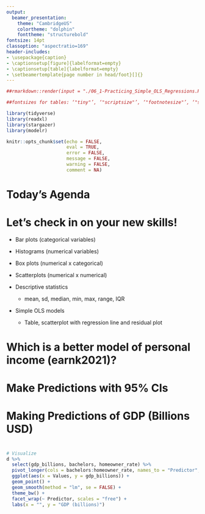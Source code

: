 ```yaml
---
output:
  beamer_presentation:
    theme: "CambridgeUS"
    colortheme: "dolphin"
    fonttheme: "structurebold"
fontsize: 14pt
classoption: "aspectratio=169"
header-includes:
- \usepackage{caption}
- \captionsetup[figure]{labelformat=empty}
- \captionsetup[table]{labelformat=empty}
- \setbeamertemplate{page number in head/foot}[]{}
---
```



```r
##rmarkdown::render(input = "./06_1-Practicing_Simple_OLS_Regressions.Rmd", output_file = "./06_1-Practicing_Simple_OLS_Regressions.pdf")

##fontsizes for tables: ‘"tiny"’, ‘"scriptsize"’, ‘"footnotesize"’, ‘"small"’, ‘"normalsize"’, ‘"large"’, ‘"Large"’, ‘"LARGE"’, ‘"huge"’, ‘"Huge"’

library(tidyverse)
library(readxl)
library(stargazer)
library(modelr)

knitr::opts_chunk$set(echo = FALSE,
                      eval = TRUE,
                      error = FALSE,
                      message = FALSE,
                      warning = FALSE,
                      comment = NA)
```


# Today's Agenda

\begin{large}
1. Practice fitting and evaluating simple OLS regressions

\vspace{.25in}

2. Make and interpret point estimates with prediction intervals
\end{large}

\vspace{.5in}

\begin{center}
Justin Leinaweaver (Spring 2022)
\end{center}


# Let's check in on your new skills!

+ Bar plots (categorical variables)

+ Histograms (numerical variables)

+ Box plots (numerical x categorical)

+ Scatterplots (numerical x numerical)

+ Descriptive statistics 
  + mean, sd, median, min, max, range, IQR

+ Simple OLS models
  + Table, scatterplot with regression line and residual plot



# Which is a better model of personal income (earnk2021)?

\begin{huge}

1. Mother's education level, or

2. Personal exercise

\end{huge}



# Make Predictions with 95% CIs

\begin{center}

```r
## Reviewing work from last week
d <- read_excel("../../Data/Dataset-3-Ross_1990/ICPSR_Ross_Survey_1990.xlsx", na = c("NA"), guess_max = 10000) %>%
    mutate(
        earnk2021 = earnk * 2.0266
    )

## Which is a better model of earnings: Mother's education or Father's education
res1 <- d %>% lm(data = ., earnk2021 ~ mother_education)
res2 <- d %>% lm(data = ., earnk2021 ~ exercise)

## Predictions table (manual to match students' results)
x1 <- round(coef(res1), 2)
x2 <- round(coef(res2), 2)

estimates1 <- as.numeric(c(x1[1] + x1[2] * 12, x1[1] + x1[2] * 16, x2[1] + x2[2] * 1, x2[1] + x2[2] * 7))

tab1 <- tibble(
    Prediction = c("Mother completed high school (12)", "Mother completed college (16)", "Never does strenuous exercise (1)", "Works out > 3 times per week (7)"),
    Estimates = str_c('$', round(estimates1, 1), 'k')
)

tab1 %>%
    stargazer(summary = FALSE, type = "latex", header = FALSE, rownames = FALSE, float = FALSE)

```
\end{center}



# Make Predictions with 95% CIs

\begin{center}

```r
low1 <- round(as.numeric(c((x1[1] + x1[2] * 12) - 2 * round(summary(res1)$sigma, 2),
(x1[1] + x1[2] * 16) - 2 * round(summary(res1)$sigma, 2),
(x2[1] + x2[2] * 1) - 2 * round(summary(res2)$sigma, 2),
(x2[1] + x2[2] * 7) - 2 * round(summary(res2)$sigma, 2))),1)

high1 <- round(as.numeric(c((x1[1] + x1[2] * 12) + 2 * round(summary(res1)$sigma, 2),
(x1[1] + x1[2] * 16) + 2 * round(summary(res1)$sigma, 2),
(x2[1] + x2[2] * 1) + 2 * round(summary(res2)$sigma, 2),
(x2[1] + x2[2] * 7) + 2 * round(summary(res2)$sigma, 2))), 1)

tab1 %>%
    mutate(
        Low = low1,
        High = high1
    ) %>%
    select(Prediction, Low, Estimates, High) %>%
    stargazer(summary = FALSE, type = "latex", header = FALSE, rownames = FALSE, float = FALSE)
```
\end{center}


# Confidence Intervals
::: columns
:::: column

\vspace{.5in}

How confident are you in the parameter estimates in your model?

\vspace{.25in}

+ e.g. the regression coefficients

\vspace{.25in}

::::
:::: column

```r
##‘"tiny"’, ‘"scriptsize"’, ‘"footnotesize"’, ‘"small"’, ‘"normalsize"’, ‘"large"’, ‘"Large"’, ‘"LARGE"’, ‘"huge"’, ‘"Huge"’
stargazer(res1, type = "latex", digits = 2, omit.stat = "rsq", header = FALSE, font.size = "footnotesize", star.cutoffs = .05, notes = "*p < 0.05", notes.append = FALSE, covariate.labels = c("Mother's Education"), dep.var.labels = "Earnings (2021)", dep.var.caption = "", float = FALSE)
```
::::
:::


# 95\% Confidence Intervals
::: columns
:::: column
\vspace{.2in}
\begin{Large}
\begin{itemize}[<+->]
\item $\beta \pm 2 * SE$
\vspace{.25in}
\item $`r as.numeric(x1[2])` \pm 2 * (`r round(coef(summary(res1))[2,2], 2)`)$
\vspace{.25in}
\item Low $\approx$ `r as.numeric(x1[2]) - 2 * round(coef(summary(res1))[2,2], 2)`
\vspace{.25in}
\item High $\approx$ `r as.numeric(x1[2]) + 2 * round(coef(summary(res1))[2,2], 2)`
\end{itemize}
\end{Large}

::::
:::: column

```r
##‘"tiny"’, ‘"scriptsize"’, ‘"footnotesize"’, ‘"small"’, ‘"normalsize"’, ‘"large"’, ‘"Large"’, ‘"LARGE"’, ‘"huge"’, ‘"Huge"’

stargazer(res1, type = "latex", digits = 2, omit.stat = "rsq", header = FALSE, font.size = "footnotesize", star.cutoffs = .05, notes = "*p < 0.05", notes.append = FALSE, covariate.labels = c("Mother's Education"), dep.var.labels = "Earnings (2021)", dep.var.caption = "", float = FALSE)
```
::::
:::



# Estimating Uncertainty 

## Confidence intervals

+ How confident are you in the parameter estimates in your model?

+ e.g. the regression coefficients

## Prediction intervals

+ How confident are you in the predictions made by your model?

+ e.g. point estimates



# 
```r
## Visualize mother's education
p1 <- d %>%
  ggplot(aes(x = mother_education, y = earnk2021)) +
  geom_point() +
  geom_smooth(method = "lm", se = FALSE) +
  theme_minimal() +
  labs(x = "Mother's Education", title = "Why do we need a prediction interval?", y = "Yearly Income (2021)")

## Add predictions
p1 +
  scale_x_continuous(breaks = 1:18) +
  annotate("point", x = 12, y = 16.7, color = "red", size = 4)
```


# 
```r
## Why do we need a "prediction interval"?

p1 +
  scale_x_continuous(breaks = 1:18) +
  annotate("point", x = 12, y = 16.7, color = "red", size = 4) +
  annotate("rect", xmin = 11.5, xmax = 12.5, ymin = 0, ymax = 150, fill = NA, color = "red", size = 3)
```


# Make Predictions with 95% PIs

![](Images/06_1-WilsonKeatingBeal_Hodges-PIs.png) 

Source: Wilson, Keating, and Beal-Hodges (2012), p67



# Make Predictions with 95% PIs

![](Images/06_1_summary_output.png) 



# What are the predicted earnings...

\begin{center}

```r
tab1 %>%
    mutate(
        Low = low1,
        High = high1
    ) %>%
    select(Prediction, Low, Estimates, High) %>%
    stargazer(summary = FALSE, type = "latex", header = FALSE, rownames = FALSE, float = FALSE)
```

\end{center}


# Dataset 1\: The Motivating Problem

\begin{LARGE}

Why do some states attract greater investment by companies and individuals than others?

\end{LARGE}



# Dataset 1

\begin{Large}

Based on the data for 2020 should states that want to grow the size of their economies focus on increasing college completion (bachelors) or increasing homeownership (homeowner rate)?

\end{Large}



# 
Based on the data for 2020 should states that want to grow the size of their economies focus on increasing college completion (bachelors) or increasing homeownership (homeowner rate)?

### Fit and evaluate the two models
1. Model 1: Regress GDP on bachelors' degrees
2. Model 2: Regress GDP on homeownership rates

### Calculate PEs with 95\% CIs
1. Set Model 1 to the mean rate of bachelors' degrees
2. Set Model 2 to the mean rate of homeownership



# 

\begin{center}

```r
##‘"tiny"’, ‘"scriptsize"’, ‘"footnotesize"’, ‘"small"’, ‘"normalsize"’, ‘"large"’, ‘"Large"’, ‘"LARGE"’, ‘"huge"’, ‘"Huge"’

d <- read_excel("../../Data/Dataset-1/Dataset1-2020_Only.xlsx", na = "") %>%
  mutate(
    gdp_billions = gdp_millions / 1000,
    pop_millions = population_thousands / 1000
  )

# Show unscaled first
res1a <- d %>% lm(data = ., gdp_millions ~ bachelors)
res2a <- d %>% lm(data = ., gdp_millions ~ homeowner_rate)

stargazer(res1a, res2a, type = "latex", digits = 2, omit.stat = "rsq", dep.var.caption = "", dep.var.labels = "GDP (Millions USD)", covariate.labels = c("Bachelors", "Homeownership"), star.cutoffs = .05, notes = "*p<0.05", notes.append = FALSE, header = FALSE, font.size = "footnotesize", float = FALSE)

##knitr::kable(res1a)
```

\end{center}



# 
```r
# Visualize the scaling procedure
d %>%
  pivot_longer(cols = c(gdp_millions, gdp_billions), names_to = "Predictor", values_to = "Values") %>%
  mutate(
    Predictor = if_else(Predictor == "gdp_millions", "GDP (Millions)", "GDP (Billions)"),
    Predictor_f = factor(Predictor, levels = c("GDP (Millions)", "GDP (Billions)"))
  ) %>%
  ggplot(aes(x = Values)) +
  geom_histogram(bins = 15, color = "white") +
  facet_wrap(~ Predictor_f, scales = "free") +
  theme_bw() +
  labs(x = "", y = "Count")
```


# 
\begin{center}

```r
##‘"tiny"’, ‘"scriptsize"’, ‘"footnotesize"’, ‘"small"’, ‘"normalsize"’, ‘"large"’, ‘"Large"’, ‘"LARGE"’, ‘"huge"’, ‘"Huge"’

# Scale to billions
res1 <- d %>% lm(data = ., gdp_billions ~ bachelors)
res2 <- d %>% lm(data = ., gdp_billions ~ homeowner_rate)

stargazer(res1a, res2a, res1, res2, type = "latex", digits = 2, omit.stat = "rsq", dep.var.caption = "", dep.var.labels = c("GDP (Millions USD)", "GDP (Billions USD)"), covariate.labels = c("Bachelors", "Homeownership"), star.cutoffs = .05, notes = "*p<0.05", notes.append = FALSE, header = FALSE, font.size = "footnotesize", float = FALSE)
```
\end{center}


# Step 4: Check the Residuals

::: columns

:::: column

```r
# Residual plots
d %>%
  add_residuals(res1, var = "Bachelors_Residuals") %>%
  add_predictions(res1, var = "Bachelors_Fitted") %>%
  ggplot(aes(x = Bachelors_Fitted, y = Bachelors_Residuals)) +
  geom_point() +
  geom_smooth(method = "lm", se = FALSE) +
  theme_bw() +
  labs(x = "Bachelors' Degrees Model Fitted Values", y = "Residuals")
```

::::

:::: column

```r
d %>%
  add_residuals(res2, var = "Homeowner_Residuals") %>%
  add_predictions(res2, var = "Homeowner_Fitted") %>%
  ggplot(aes(x = Homeowner_Fitted, y = Homeowner_Residuals)) +
  geom_point() +
  geom_smooth(method = "lm", se = FALSE) +
  theme_bw() +
  labs(x = "Homeowner (%) Model Fitted Values", y = "Residuals")
```

::::

:::


# Making Predictions of GDP (Billions USD)

\begin{center}
```r
tibble(
    Prediction = c("Mean Bachelors' Degrees", "Mean Homeownership Rate"),
    Low = c("", ""),
    Estimates = c("", ""),
    High = c("", "")
) %>%
    stargazer(summary = FALSE, type = "latex", header = FALSE, rownames = FALSE, float = FALSE)
```
\end{center}



# Making Predictions of GDP (Billions USD)

\begin{center}
```r
res1 <- d %>% lm(data = ., gdp_billions ~ bachelors)
res2 <- d %>% lm(data = ., gdp_billions ~ homeowner_rate)

## Predictions table (manual to match students' results)
x1 <- round(coef(res1), 2)
x2 <- round(coef(res2), 2)

mean_bach <- round(mean(d$bachelors), 2)
mean_home <- round(mean(d$homeowner_rate), 2)

##summary(d$bachelors)
##summary(d$homeowner_rate)

estimates1 <- as.numeric(c(x1[1] + x1[2] * mean_bach, x2[1] + x2[2] * mean_home))

low1 <- round(as.numeric(c((x1[1] + x1[2] * mean_bach) - 2 * round(summary(res1)$sigma, 2),
(x2[1] + x2[2] * mean_home) - 2 * round(summary(res2)$sigma, 2))),1)

high1 <- round(as.numeric(c((x1[1] + x1[2] * mean_bach) + 2 * round(summary(res1)$sigma, 2),
(x2[1] + x2[2] * mean_home) + 2 * round(summary(res2)$sigma, 2))), 1)

tab1 <- tibble(
    Prediction = c("Mean Bachelors' Degrees", "Mean Homeownership Rate"),
    Low = low1,
    Estimate = str_c('$', round(estimates1, 1), 'k'),
    High = high1
)

tab1 %>%
    stargazer(summary = FALSE, type = "latex", header = FALSE, rownames = FALSE, float = FALSE)
```
\end{center}


# Making Predictions of GDP (Billions USD)

\begin{center}
```r
tab1[1,] %>%
    add_row(Prediction = "Max Bachelors' Degrees",
             Low = as.numeric((x1[1] + x1[2] * max(d$bachelors)) - 2*round(summary(res1)$sigma, 2)),
             Estimate = str_c('$', as.numeric(round(x1[1] + x1[2] * max(d$bachelors)), 1), 'k'),
             High = as.numeric((x1[1] + x1[2] * max(d$bachelors)) + 2*round(summary(res1)$sigma, 2))
             ) %>%
    stargazer(summary = FALSE, type = "latex", header = FALSE, rownames = FALSE, float = FALSE)
```

```r
tab1[2,] %>%
    add_row(Prediction = "Min Homeownership",
             Low = as.numeric((x2[1] + x2[2] * min(d$homeowner_rate)) - 2*round(summary(res2)$sigma, 2)),
             Estimate = str_c('$', as.numeric(round(x2[1] + x2[2] * min(d$homeowner_rate)), 1), 'k'),
             High = as.numeric((x2[1] + x2[2] * min(d$homeowner_rate)) + 2*round(summary(res2)$sigma, 2))
             ) %>%
    stargazer(summary = FALSE, type = "latex", header = FALSE, rownames = FALSE, float = FALSE)
```
\end{center}



# 
```r
# Visualize
d %>%
  select(gdp_billions, bachelors, homeowner_rate) %>%
  pivot_longer(cols = bachelors:homeowner_rate, names_to = "Predictor", values_to = "Values") %>%
  ggplot(aes(x = Values, y = gdp_billions)) +
  geom_point() +
  geom_smooth(method = "lm", se = FALSE) +
  theme_bw() +
  facet_wrap(~ Predictor, scales = "free") +
  labs(x = "", y = "GDP (billions)")
```


